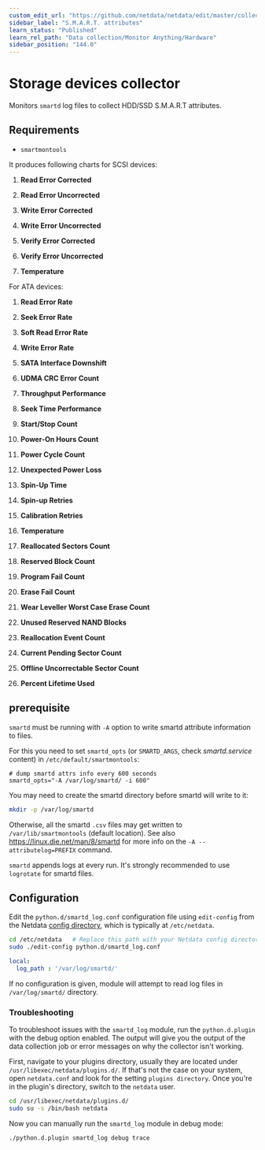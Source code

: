 ```yaml
---
custom_edit_url: "https://github.com/netdata/netdata/edit/master/collectors/python.d.plugin/smartd_log/README.md"
sidebar_label: "S.M.A.R.T. attributes"
learn_status: "Published"
learn_rel_path: "Data collection/Monitor Anything/Hardware"
sidebar_position: "144.0"
---
```



# Storage devices collector

Monitors `smartd` log files to collect HDD/SSD S.M.A.R.T attributes.

## Requirements

-   `smartmontools`

It produces following charts for SCSI devices:

1.  **Read Error Corrected**

2.  **Read Error Uncorrected**

3.  **Write Error Corrected**

4.  **Write Error Uncorrected**

5.  **Verify Error Corrected**

6.  **Verify Error Uncorrected**

7.  **Temperature**

For ATA devices:

1.  **Read Error Rate**

2.  **Seek Error Rate**

3.  **Soft Read Error Rate**

4.  **Write Error Rate**

5.  **SATA Interface Downshift**

6.  **UDMA CRC Error Count**

7.  **Throughput Performance**

8.  **Seek Time Performance**

9.  **Start/Stop Count**

10. **Power-On Hours Count**

11. **Power Cycle Count**

12. **Unexpected Power Loss**

13. **Spin-Up Time**

14. **Spin-up Retries**

15. **Calibration Retries**

16. **Temperature**

17. **Reallocated Sectors Count**

18. **Reserved Block Count**

19. **Program Fail Count**

20. **Erase Fail Count**

21. **Wear Leveller Worst Case Erase Count**

22. **Unused Reserved NAND Blocks**

23. **Reallocation Event Count**

24. **Current Pending Sector Count**

25. **Offline Uncorrectable Sector Count**

26. **Percent Lifetime Used**

## prerequisite

`smartd` must be running with `-A` option to write smartd attribute information to files.

For this you need to set `smartd_opts` (or `SMARTD_ARGS`, check _smartd.service_ content) in `/etc/default/smartmontools`:

```
# dump smartd attrs info every 600 seconds
smartd_opts="-A /var/log/smartd/ -i 600"
```

You may need to create the smartd directory before smartd will write to it: 

```sh
mkdir -p /var/log/smartd
```

Otherwise, all the smartd `.csv` files may get written to `/var/lib/smartmontools` (default location). See also <https://linux.die.net/man/8/smartd> for more info on the `-A --attributelog=PREFIX` command.

`smartd` appends logs at every run. It's strongly recommended to use `logrotate` for smartd files.

## Configuration

Edit the `python.d/smartd_log.conf` configuration file using `edit-config` from the Netdata [config
directory](/docs/getting-started/manage-and-configure/configuration), which is typically at `/etc/netdata`.

```bash
cd /etc/netdata   # Replace this path with your Netdata config directory, if different
sudo ./edit-config python.d/smartd_log.conf
```

```yaml
local:
  log_path : '/var/log/smartd/'
```

If no configuration is given, module will attempt to read log files in `/var/log/smartd/` directory.




### Troubleshooting

To troubleshoot issues with the `smartd_log` module, run the `python.d.plugin` with the debug option enabled. The 
output will give you the output of the data collection job or error messages on why the collector isn't working.

First, navigate to your plugins directory, usually they are located under `/usr/libexec/netdata/plugins.d/`. If that's 
not the case on your system, open `netdata.conf` and look for the setting `plugins directory`. Once you're in the 
plugin's directory, switch to the `netdata` user.

```bash
cd /usr/libexec/netdata/plugins.d/
sudo su -s /bin/bash netdata
```

Now you can manually run the `smartd_log` module in debug mode:

```bash
./python.d.plugin smartd_log debug trace
```

